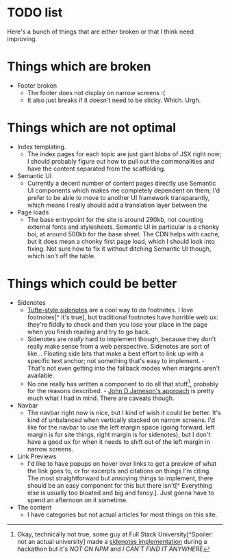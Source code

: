 
<Navbar/>

# TODO list

Here's a bunch of things that are either broken or that I think need improving.

# Things which are broken
- Footer broken
    - The footer does not display on narrow screens :(
    - It also just breaks if it doesn't need to be sticky. Which. Urgh.

# Things which are not optimal
- Index templating.
    - The index pages for each topic are just giant blobs of JSX right now; I should
    probably figure out how to pull out the commonalities and have the content 
    separated from the scaffolding.
- Semantic UI
    - Currently a decent number of content pages directly use Semantic UI components
    which makes me completely dependent on them; I'd prefer to be able to move to another
    UI framework transparantly, which means I really should add a translation layer
    between the 
- Page loads
    - The base entrypoint for the site is around 290kb, not counting external fonts and
    stylesheets. Semantic UI in particular is a chonky boi, at around 500kb for the base
    sheet. The CDN helps with cache, but it does mean a chonky first page load, which I
    should look into fixing. Not sure how to fix it without ditching Semantic UI though,
    which isn't off the table.

# Things which could be better
- Sidenotes
    - [Tufte-style sidenotes](https://edwardtufte.github.io/tufte-css/#sidenotes) are
    a cool way to do footnotes. I love footnotes[^ it's true], but traditional footnotes 
    have horrible web ux: they're fiddly to check and then you lose your place in the
    page when you finish reading and try to go back.
    - Sidenotes are *really* hard to implement though, because they don't really make 
    sense from a web perspective. Sidenotes are sort of like... Floating side bits that 
    make a best effort to link up with a specific text anchor; not something that's easy
    to implement.
            - That's not even getting into the fallback modes when margins aren't available.
    - No one really has written a component to do all that stuff[^well actually], probably
    for the reasons described.
            - [John D Jameson's approach](https://johndjameson.com/blog/responsive-sidenotes/)
            is pretty much what I had in mind. There are caveats though.
- Navbar
    - The navbar right now is nice, but I kind of wish it could be better. It's kind
    of unbalanced when vertically stacked on narrow screens. I'd like for
    the navbar to use the left margin space (going forward, left margin is for site
    things, right margin is for sidenotes), but I don't have a good ux for when it needs
    to shift out of the left margin in narrow screens.
- Link Previews
    - I'd like to have popups on hover over links to get a preview of what the link goes
    to, or for excerpts and citations on things I'm citing. The most straightforward but
    annoying things to implement, there should be an easy component for this but there
    isn't[^ Everything else is usually too bloated and big and fancy.]. Just gonna have
    to spend an afternoon on it sometime.
- The content
    - I have categories but not actual articles for most things on this site.

[^well actually]: Okay, technically not true, some guy at Full Stack University[^Spoiler: not an actual university] made a [sidenotes implementation](https://www.fullstackacademy.com/hackathon-presentations/sidenotes) during a hackathon but it's *NOT ON NPM* and *I CAN'T FIND IT ANYWHERE* 